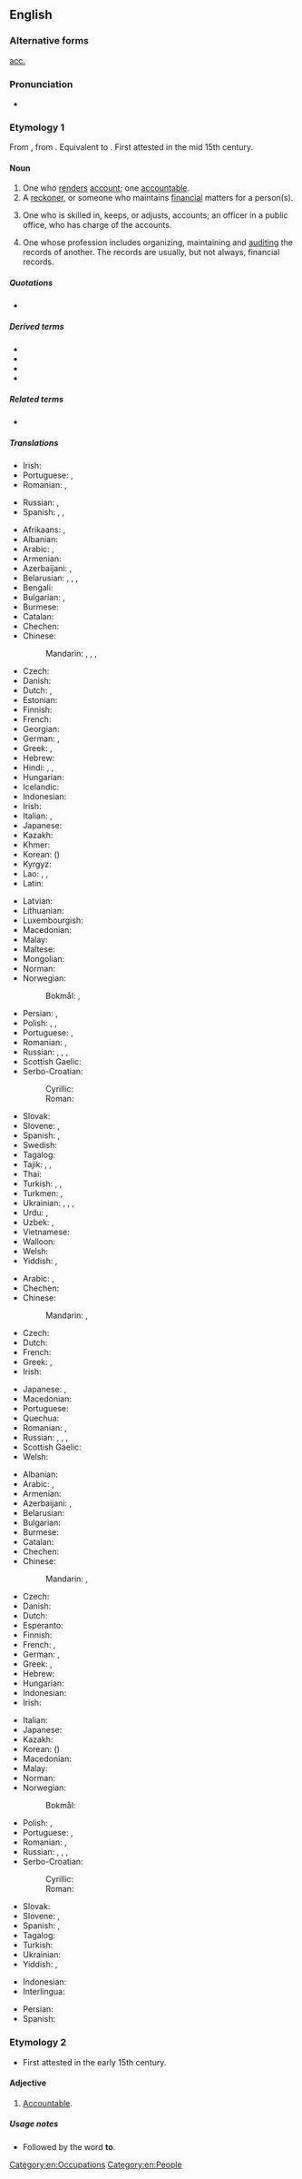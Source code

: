 ==English==

===Alternative forms===
{{sense|one who handles financial records}} [[acc.]]

===Pronunciation===
* {{a|US}} {{IPA|/ə.ˈkaʊn.tənt/|lang=en}}

===Etymology 1===
From {{etyl|enm|en}}, from {{etyl|frm|en}} {{m|frm|acuntant}}. Equivalent to {{suffix|account|ant|lang=en}}. First attested in the mid 15th century.

====Noun====
{{wikipedia}}
{{en-noun}}

# One who [[render]]s [[account]]; one [[accountable]].
# A [[reckoner]], or someone who maintains [[financial]] matters for a person(s).
# {{lb|en|accounting}} One who is skilled in, keeps, or adjusts, accounts; an officer in a public office, who has charge of the accounts.
# {{lb|en|accounting}} One whose profession includes organizing, maintaining and [[audit]]ing the records of another. The records are usually, but not always, financial records.

=====Quotations=====
* {{quote-book|year=1900
|author=Francis William Pixley
|title=Accountancy — constructive and recording accountancy (Sir Isaac Pitman & Sons Ltd, London).
|url=http://www.archive.org/download/accountancyconst00pixluoft/accountancyconst00pixluoft.pdf Archive.org
|volume=1
|page=4
|passage=The word '''Accountant''' is derived from the French word ''[[compter]]'', which took its origin from the Latin word ''[[computare]]''. The word was formerly written in English as "[[accomptant]]", but in process of time the word, which was always pronounced by dropping the "p", became gradually changed both in [[pronunciation]] and in [[orthography]] to its present form.|brackets=on}}

=====Derived terms=====
* {{l|en|accountant general}}
* {{l|en|chartered accountant}}
* {{l|en|Certified National Accountant}}
* {{l|en|management accountant}}

=====Related terms=====
* {{l|en|account}}

=====Translations=====
{{trans-top|one who renders account; one accountable}}
* Irish: {{t|ga|cuntasóir|m}}
* Portuguese: {{t+|pt|contador|m}}, {{t|pt|contadora|f}}
* Romanian: {{t+|ro|contabil|m}}, {{t+|ro|contabilă|f}}
{{trans-mid}}
* Russian: {{t+|ru|отве́тчик|m}}, {{t+|ru|отве́тчица|f}}
* Spanish: {{qualifier|Latin America}} {{t+|es|contador|m}}, {{t+|es|contadora|f}}, {{qualifier|Spain}} {{t+|es|contable|m|f}}
{{trans-bottom}}

{{trans-top|a reckoner, or someone who maintains financial matters for a person(s)}}
* Afrikaans: {{t|af|rekenmeester}}, {{t|af|boekhouer}}
* Albanian: {{t+|sq|llogaritar|m}}
* Arabic: {{t|ar|مُحَاسِب|m}}, {{t|ar|مُحَاسِبَة|f}}
* Armenian: {{t+|hy|հաշվապահ|sc=Armn}}
* Azerbaijani: {{t|az|mühasib}}, {{t|az|buxalter}}
* Belarusian: {{t|be|бухга́лтар|m}}, {{t|be|бухга́лтарка|f}}, {{t|be|рахункаво́д|m}}, {{t|be|рахункаво́дка|f}}
* Bengali: {{t|bn|হিসাবরক্ষক|tr=hisabôrôkshôk|sc=Beng}}
* Bulgarian: {{t|bg|счетоводи́тел|m}}, {{t|bg|счетоводи́телка|f}}
* Burmese: {{t+|my|စာရင်းကိုင်}}
* Catalan: {{t|ca|comptable|m|f}}
* Chechen: {{t|ce|бухгалтер}}
* Chinese:
*: Mandarin: {{t+|cmn|會計|sc=Hani}}, {{t+|cmn|会计|tr=kuàijì|sc=Hani}}, {{t+|cmn|會計師|sc=Hani}}, {{t+|cmn|会计师|tr=kuàijìshī|sc=Hani}}
* Czech: {{t+|cs|účetní|m}}
* Danish: {{t|da|bogholder|c}}
* Dutch: {{t+|nl|boekhouder|m}}, {{t+|nl|accountant|m}}
* Estonian: {{t+|et|raamatupidaja}}
* Finnish: {{t+|fi|kirjanpitäjä}}
* French: {{t+|fr|comptable|m|f}}
* Georgian: {{t|ka|ბუღალტერი}}
* German: {{t+|de|Buchhalter|m}}, {{t+|de|Buchhalterin|f}}
* Greek: {{t+|el|λογιστής|m}}, {{t+|el|λογίστρια|f}}
* Hebrew: {{t+|he|רוֹאֵה חֶשְׁבּוֹן|m|tr=ro'é kheshbón}}
* Hindi: {{t+|hi|मुनीम|m}}, {{t|hi|लेखाकार|m}}, {{t+|hi|अकाउंटेंट}}
* Hungarian: {{t+|hu|könyvelő}}
* Icelandic: {{t|is|endurskoðandi|m}}
* Indonesian: {{t+|id|akuntan}}
* Irish: {{t|ga|cuntasóir|m}}
* Italian: {{t+|it|contabile|m}}, {{t+|it|ragioniere|m}}
* Japanese: {{t+|ja|会計士|tr=かいけいし, kaikeishi}}
* Kazakh: {{t|kk|бухгалтер|sc=Cyrl}}
* Khmer: {{t+|km|គណនេយ្យករ|tr=kʊənnaʔneykɑɑ, keaʔnaʔnəykɑɑ}}
* Korean: {{t+|ko|회계사}} ({{t+|ko|會計士}})
* Kyrgyz: {{t+|ky|бухгалтер|sc=Cyrl}}
* Lao: {{t|lo|ຄະນະກະ}}, {{t|lo|ສມຸບັນຊີ}}, {{t|lo|ນັກບັນຊີ}}
* Latin: {{t|la|tabulārius|m}}
{{trans-mid}}
* Latvian: {{t|lv|grāmatvedis|m}}
* Lithuanian: {{t+|lt|buhalteris|m}}
* Luxembourgish: {{t|lb|Comptabel|m}}
* Macedonian: {{t|mk|сметково́дител|m}}
* Malay: {{t|ms|akauntan}}
* Maltese: {{t|mt|accountant|m}}
* Mongolian: {{t|mn|нягтлан бодогч|sc=Cyrl}}
* Norman: {{t|nrf|comptabl'ye|m|f}}
* Norwegian:
*: Bokmål: {{t|nb|regnskapsfører|m}}, {{t|nb|bokholder|m}}
* Persian: {{t+|fa|محاسب|tr=mohâseb}}, {{t+|fa|حسابدار|tr=hesâbdâr}}
* Polish: {{t+|pl|księgowy|m-pr}}, {{t+|pl|księgowa|f}}, {{t+|pl|buchalter|m-pr}} {{qualifier|dated}}
* Portuguese: {{t+|pt|contador|m}}, {{t+|pt|contabilista|m|f}}
* Romanian: {{t+|ro|contabil|m}}, {{t+|ro|contabilă|f}}
* Russian: {{t+|ru|бухга́лтер|m}}, {{t+|ru|бухга́лтерша|f}}, {{t+|ru|счетово́д|m}}, {{t+|ru|счетово́дка|f}}
* Scottish Gaelic: {{t|gd|cunntasair|m}}
* Serbo-Croatian:
*: Cyrillic: {{t|sh|рачуновођа|m}}
*: Roman: {{t+|sh|računovođa|m}}
* Slovak: {{t|sk|účtovný|m}}
* Slovene: {{t|sl|računovodja|m}}, {{t|sl|računovodkinja|f}}
* Spanish: {{t+|es|contable|m}} {{qualifier|Spain}}, {{t+|es|contador|m}} {{qualifier|Latin America}}
* Swedish: {{t+|sv|bokhållare|c}}
* Tagalog: {{t+|tl|tagapagtuos}}
* Tajik: {{t|tg|бухгалтер|sc=Cyrl}}, {{t|tg|муҳосиб|sc=Cyrl}}, {{t|tg|ҳисобчӣ|sc=Cyrl}}
* Thai: {{t|th|นักบัญชี|tr=nák banchee}}
* Turkish: {{t+|tr|muhasebeci}}, {{t+|tr|muhasip}}, {{t+|tr|sayman}}
* Turkmen: {{t|tk|hasapçy}}, {{t+|tk|buhgalter}}
* Ukrainian: {{t+|uk|бухга́лтер|m}}, {{t+|uk|бухга́лтерка|f}}, {{t|uk|рахівни́к|m}}, {{t|uk|рахівни́ця|f}}
* Urdu: {{t|ur|محاسب|m|tr=muhāsib|sc=ur-Arab}}, {{t|ur|اکاؤنٹنٹ|tr=akāunṭenṭ|sc=ur-Arab}}
* Uzbek: {{t+|uz|buxgalter}}, {{t+|uz|hisobchi}}
* Vietnamese: {{t+|vi|kế toán}}
* Walloon: {{t+|wa|contåbe|m|f}}
* Welsh: {{t|cy|cyfrifydd|m}}
* Yiddish: {{t|yi|בוכהאַלטער|m|sc=Hebr}}, {{t|yi|עקאָנאָם|m|sc=Hebr}}
{{trans-bottom}}

{{trans-top|one who is skilled in, keeps, or adjusts, accounts}}
* Arabic: {{t|ar|مُحَاسِب|m}}, {{t|ar|مُحَاسِبَة|f}}
* Chechen: {{t|ce|бухгалтер}}
* Chinese:
*: Mandarin: {{t+|cmn|會計|sc=Hani}}, {{t+|cmn|会计|tr=kuàijì|sc=Hani}}
* Czech: {{t+|cs|účetní|m}}
* Dutch: {{t+|nl|boekhouder|m}}
* French: {{t+|fr|comptable|m|f}}
* Greek: {{t+|el|λογιστής|m}}, {{t+|el|λογίστρια|f}}
* Irish: {{t|ga|cuntasóir|m}}
{{trans-mid}}
* Japanese: {{t|ja|会計係|tr=かいけいがかり, kaikei gakari}}, {{t|ja|経理担当者|tr=けいりたんとうしゃ, keiri tantōsha}}
* Macedonian: {{t|mk|сметково́дител|m}}
* Portuguese: {{t+|pt|contador|m}}
* Quechua: {{t|qu|yupanki}}
* Romanian: {{t+|ro|contabil|m}}, {{t+|ro|contabilă|f}}
* Russian: {{t+|ru|бухга́лтер|m}}, {{t+|ru|бухга́лтерша|f}}, {{t+|ru|счетово́д|m}}, {{t+|ru|счетово́дка|f}}
* Scottish Gaelic: {{t|gd|cunntasair|m}}
* Welsh: {{t|cy|cyfrifydd|m}}
{{trans-bottom}}

{{trans-top|one whose profession includes organizing, maintaining and auditing the records of another}}
* Albanian: {{t+|sq|llogaritar|m}}
* Arabic: {{t|ar|مُحَاسِب|m}}, {{t|ar|مُحَاسِبَة|f}}
* Armenian: {{t+|hy|հաշվապահ|sc=Armn}}
* Azerbaijani: {{t|az|mühasib}}, {{t|az|buxalter}}
* Belarusian: {{t|be|бухга́лтар|m}}
* Bulgarian: {{t|bg|счетоводи́тел|m}}
* Burmese: {{t+|my|စာရင်းကိုင်|sc=Mymr}}
* Catalan: {{t|ca|comptable|m|f}}
* Chechen: {{t|ce|бухгалтер}}
* Chinese:
*: Mandarin: {{t+|cmn|會計|sc=Hani}}, {{t+|cmn|会计|tr=kuàijì|sc=Hani}}
* Czech: {{t+|cs|účetní|m}}
* Danish: {{t|da|bogholder}}
* Dutch: {{t+|nl|boekhouder|m}}
* Esperanto: {{t|eo|kalkulisto}}
* Finnish: {{t+|fi|tilintarkastaja}}
* French: {{t+|fr|expert-comptable|m}}, {{t+|fr|comptable|m}}
* German: {{t+|de|Buchhalter|m}}, {{t+|de|Buchhalterin|f}}
* Greek: {{t+|el|λογιστής|m}}, {{t+|el|λογίστρια|f}}
* Hebrew: {{t+|he|רוֹאֵה חֶשְׁבּוֹן|m|tr=ro'é kheshbón}}
* Hungarian: {{t+|hu|könyvelő}}
* Indonesian: {{t+|id|akuntan}}
* Irish: {{t|ga|cuntasóir|m}}
{{trans-mid}}
* Italian: {{t+|it|ragioniere|m}}
* Japanese: {{t+|ja|会計士|tr=かいけいし, kaikeishi}}
* Kazakh: {{t|kk|бухгалтер|sc=Cyrl}}
* Korean: {{t+|ko|회계사}} ({{t+|ko|會計士}})
* Macedonian: {{t|mk|сметково́дител|m}}
* Malay: {{t|ms|akauntan}}
* Norman: {{t|nrf|comptabl'ye|m|f}}
* Norwegian:
*: Bokmål: {{t|nb|regnskapsfører}}
* Polish: {{t+|pl|księgowy|m-pr}}, {{t+|pl|księgowa|f}}
* Portuguese: {{t+|pt|contador|m}}, {{t+|pt|contabilista|m|f}}
* Romanian: {{t+|ro|contabil|m}}, {{t+|ro|contabilă|f}}
* Russian: {{t+|ru|бухга́лтер|m}}, {{t+|ru|бухга́лтерша|f}}, {{t+|ru|счетово́д|m}}, {{t+|ru|счетово́дка|f}}
* Serbo-Croatian:
*: Cyrillic: {{t|sh|рачуновођа|m}}
*: Roman: {{t+|sh|računovođa|m}}
* Slovak: {{t|sk|účtovný|m}}
* Slovene: {{t|sl|računovodja|m}}, {{t|sl|računovodkinja|f}}
* Spanish: {{t+|es|contable|m}} {{qualifier|Spain}}, {{t+|es|contador|m}} {{qualifier|Latin America}}
* Tagalog: {{t|tl|tagatuos}}
* Turkish: {{t+|tr|muhasebeci}}
* Ukrainian: {{t+|uk|бухга́лтер|m}}
* Yiddish: {{t|yi|בוכהאַלטער|m}}, {{t|yi|עקאָנאָם|m}}
{{trans-bottom}}

{{checktrans-top}}
* Indonesian: {{t+check|id|akuntan}}
* Interlingua: {{t-check|ia|contabile}}
{{trans-mid}}
* Persian: {{t+check|fa|حسابدار|tr=hesâbdâr}}
* Spanish: {{t+check|es|contable}}
{{trans-bottom}}

===Etymology 2===
* First attested in the early 15th century.

====Adjective====
{{en-adj}}

# {{lb|en|obsolete}} [[accountable|Accountable]].

=====Usage notes=====
* {{sense|adjective}} Followed by the word '''to'''.

[[Category:en:Occupations]]
[[Category:en:People]]